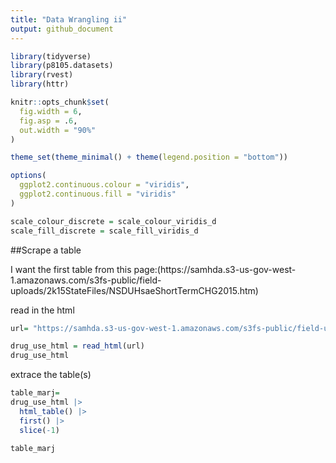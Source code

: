 ```yaml
---
title: "Data Wrangling ii"
output: github_document
---
```


```r
library(tidyverse)
library(p8105.datasets)
library(rvest)
library(httr)

knitr::opts_chunk$set(
  fig.width = 6,
  fig.asp = .6,
  out.width = "90%"
)

theme_set(theme_minimal() + theme(legend.position = "bottom"))

options(
  ggplot2.continuous.colour = "viridis",
  ggplot2.continuous.fill = "viridis"
)

scale_colour_discrete = scale_colour_viridis_d
scale_fill_discrete = scale_fill_viridis_d
```

##Scrape a table

I want the first table from this page:(https://samhda.s3-us-gov-west-1.amazonaws.com/s3fs-public/field-uploads/2k15StateFiles/NSDUHsaeShortTermCHG2015.htm) 

read in the html

```r
url= "https://samhda.s3-us-gov-west-1.amazonaws.com/s3fs-public/field-uploads/2k15StateFiles/NSDUHsaeShortTermCHG2015.htm"

drug_use_html = read_html(url)
drug_use_html
```

extrace the table(s)

```r
table_marj=
drug_use_html |> 
  html_table() |> 
  first() |> 
  slice(-1)

table_marj
```



















